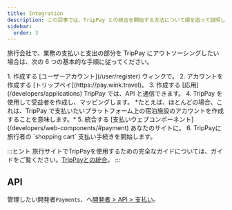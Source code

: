 ```yaml
---
title: Integration
description: この記事では、TripPay との統合を開始する方法について順を追って説明します。
sidebar:
  order: 3
---
```


旅行会社で、業務の支払いと支出の部分を TripPay にアウトソーシングしたい場合は、次の 6 つの基本的な手順に従ってください。

<Steps>
  1. 作成する [ユーザーアカウント](/user/register) ウィンクで。
  2. アカウントを作成する [トリップペイ](https://pay.wink.travel)。
  3. 作成する [応用](/developers/applications) TripPay では、API と通信できます。
  4. TripPay を使用して受益者を作成し、マッピングします。 *たとえば、ほとんどの場合、これは、TripPay で支払いたいプラットフォーム上の宿泊施設のアカウントを作成することを意味します。*
  5. 統合する [支払いウェブコンポーネント](/developers/web-components/#payment) あなたのサイトに。
  6. TripPayに旅行者の `shopping cart` 支払い手続きを開始します。
</Steps>


:::ヒント
旅行サイトでTripPayを使用するための完全なガイドについては、ガイドをご覧ください。[TripPayとの統合](/guides/integrating-with-trip-pay)。
:::

## API

管理したい開発者`Payments`、へ[開発者 > API > 支払い](/developers/apis/#payment-api)。

